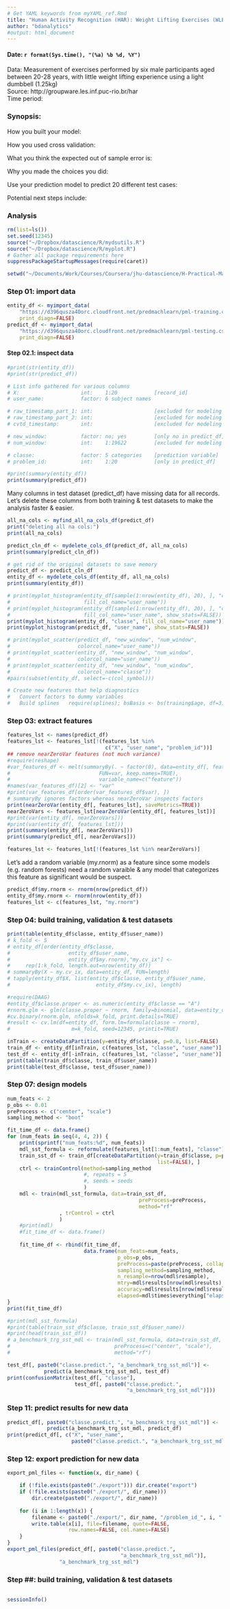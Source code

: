 ```yaml
---
# Get YAML keywords from myYAML_ref.Rmd
title: "Human Activity Recognition (HAR): Weight Lifting Exercises (WLE) Classification"
author: "bdanalytics"
#output: html_document
---
```

#### Date: `r format(Sys.time(), "(%a) %b %d, %Y")`

Data: Measurement of exercises performed by six male participants aged between 20-28 years, with little weight lifting experience using a light dumbbell (1.25kg)  
Source: http://groupware.les.inf.puc-rio.br/har  
Time period: 

### Synopsis:

How you built your model:

How you used cross validation:

What you think the expected out of sample error is:

Why you made the choices you did:

Use your prediction model to predict 20 different test cases:

Potential next steps include:

### Analysis 
```r
rm(list=ls())
set.seed(12345)
source("~/Dropbox/datascience/R/mydsutils.R")
source("~/Dropbox/datascience/R/myplot.R")
# Gather all package requirements here
suppressPackageStartupMessages(require(caret))
```

```r
setwd("~/Documents/Work/Courses/Coursera/jhu-datascience/H-Practical-Machine-Learning/Project/HAR-WLE")
```

### Step 01: import data
```r
entity_df <- myimport_data(
    "https://d396qusza40orc.cloudfront.net/predmachlearn/pml-training.csv", 
    print_diagn=FALSE)
predict_df <- myimport_data(
    "https://d396qusza40orc.cloudfront.net/predmachlearn/pml-testing.csv", 
    print_diagn=FALSE)
```

#### Step 02.1: inspect data
```r
#print(str(entity_df))
#print(str(predict_df))

# List info gathered for various columns
# X:                    int:    1:20            [record_id]
# user_name:            factor: 6 subject names

# raw_timestamp_part_1: int:                    [excluded for modeling ?]
# raw_timestamp_part_2: int:                    [excluded for modeling ?]
# cvtd_timestamp:       int:                    [excluded for modeling ?]

# new_window:           factor: no; yes         [only no in predict_df]
# num_window:           int:    1:19622         [excluded for modeling ?]

# classe:               factor: 5 categories    [prediction variable]
# problem_id:           int:    1:20            [only in predict_df]

#print(summary(entity_df))
print(summary(predict_df))
```
Many columns in test dataset (predict_df) have missing data for all records. Let's delete these columns from both training & test datasets to make the analysis faster & easier.

```r
all_na_cols <- myfind_all_na_cols_df(predict_df)
print("deleting all na cols:")
print(all_na_cols)

predict_cln_df <- mydelete_cols_df(predict_df, all_na_cols)
print(summary(predict_cln_df))

# get rid of the original datasets to save memory
predict_df <- predict_cln_df
entity_df <- mydelete_cols_df(entity_df, all_na_cols)
print(summary(entity_df))

# print(myplot_histogram(entity_df[sample(1:nrow(entity_df), 20), ], "classe", 
#                        fill_col_name="user_name"))
# print(myplot_histogram(entity_df[sample(1:nrow(entity_df), 20), ], "classe", 
#                        fill_col_name="user_name", show_stats=FALSE))
print(myplot_histogram(entity_df, "classe", fill_col_name="user_name"))
print(myplot_histogram(predict_df, "user_name", show_stats=FALSE))

# print(myplot_scatter(predict_df, "new_window", "num_window", 
#                      colorcol_name="user_name"))
# print(myplot_scatter(entity_df, "new_window", "num_window", 
#                      colorcol_name="user_name"))
# print(myplot_scatter(entity_df, "new_window", "num_window", 
#                      colorcol_name="classe"))
#pairs(subset(entity_df, select=-c(col_symbol)))

# Create new features that help diagnostics
#   Convert factors to dummy variables
#   Build splines   require(splines); bsBasis <- bs(training$age, df=3)
```

### Step 03: extract features
```r
features_lst <- names(predict_df)
features_lst <- features_lst[!(features_lst %in% 
                                c("X", "user_name", "problem_id"))]
## remove nearZeroVar features (not much variance)
#require(reshape)
#var_features_df <- melt(summaryBy(. ~ factor(0), data=entity_df[, features_lst], 
#                             FUN=var, keep.names=TRUE), 
#                             variable_name=c("feature"))
#names(var_features_df)[2] <- "var"
#print(var_features_df[order(var_features_df$var), ])
# summaryBy ignores factors whereas nearZeroVar inspects factors
print(nearZeroVar(entity_df[, features_lst], saveMetrics=TRUE))
nearZeroVars <- features_lst[nearZeroVar(entity_df[, features_lst])]
#print(var(entity_df[, nearZeroVars]))
#print(var(entity_df[, features_lst]))
print(summary(entity_df[, nearZeroVars]))
print(summary(predict_df[, nearZeroVars]))

features_lst <- features_lst[!(features_lst %in% nearZeroVars)]
```

Let's add a random variable (my.rnorm) as a feature since some models (e.g. random forests) need a random varaible & any model that categorizes this feature as significant would be suspect.  
```r
predict_df$my.rnorm <- rnorm(nrow(predict_df))
entity_df$my.rnorm <- rnorm(nrow(entity_df))
features_lst <- c(features_lst, "my.rnorm")
```

### Step 04: build training, validation & test datasets
```r
print(table(entity_df$classe, entity_df$user_name))
# k_fold <- 5
# entity_df[order(entity_df$classe, 
#                   entity_df$user_name, 
#                   entity_df$my.rnorm),"my.cv_ix"] <- 
#     rep(1:k_fold, length.out=nrow(entity_df))
# summaryBy(X ~ my.cv_ix, data=entity_df, FUN=length)
# tapply(entity_df$X, list(entity_df$classe, entity_df$user_name, 
#                            entity_df$my.cv_ix), length)

#require(DAAG)
#entity_df$classe.proper <- as.numeric(entity_df$classe == "A")
#rnorm.glm <- glm(classe.proper ~ rnorm, family=binomial, data=entity_df)
#cv.binary(rnorm.glm, nfolds=k_fold, print.details=TRUE)
#result <- cv.lm(df=entity_df, form.lm=formula(classe ~ rnorm), 
#                    m=k_fold, seed=12345, printit=TRUE)

inTrain <- createDataPartition(y=entity_df$classe, p=0.8, list=FALSE)
train_df <- entity_df[inTrain, c(features_lst, "classe", "user_name")]
test_df <- entity_df[-inTrain, c(features_lst, "classe", "user_name")]
print(table(train_df$classe, train_df$user_name))
print(table(test_df$classe, test_df$user_name))
```

### Step 07: design models
```r

num_feats <- 2
p_obs <- 0.01
preProcess <- c("center", "scale")
sampling_method <- "boot"

fit_time_df <- data.frame()
for (num_feats in seq(4, 4, 2)) {
    print(sprintf("num_feats:%d", num_feats))
    mdl_sst_formula <- reformulate(features_lst[1:num_feats], "classe")
    train_sst_df <- train_df[createDataPartition(y=train_df$classe, p=p_obs, 
                                                 list=FALSE), ]
    ctrl <- trainControl(method=sampling_method
                         #, repeats = 5
                         #, seeds = seeds
                         )
    mdl <- train(mdl_sst_formula, data=train_sst_df, 
                                           preProcess=preProcess, 
                                           method="rf"
                 , trControl = ctrl
                 )
    #print(mdl)
    #fit_time_df <- data.frame()
    
    fit_time_df <- rbind(fit_time_df, 
                         data.frame(num_feats=num_feats,
                                    p_obs=p_obs,
                                    preProcess=paste(preProcess, collapse=";"),
                                    sampling_method=sampling_method,
                                    n_resample=nrow(mdl$resample),
                                    mtry=mdl$results[nrow(mdl$results), "mtry"],
                                    accuracy=mdl$results[nrow(mdl$results), "Accuracy"],
                                    elapsed=mdl$times$everything["elapsed"]))
}
print(fit_time_df)

#print(mdl_sst_formula)
#print(table(train_sst_df$classe, train_sst_df$user_name))
#print(head(train_sst_df))
# a_benchmark_trg_sst_mdl <- train(mdl_sst_formula, data=train_sst_df, 
#                                  preProcess=c("center", "scale"), 
#                                  method="rf")

test_df[, paste0("classe.predict.", "a_benchmark_trg_sst_mdl")] <-
            predict(a_benchmark_trg_sst_mdl, test_df)
print(confusionMatrix(test_df[, "classe"], 
                      test_df[, paste0("classe.predict.", 
                                       "a_benchmark_trg_sst_mdl")]))
```

### Step 11: predict results for new data
```r
predict_df[, paste0("classe.predict.", "a_benchmark_trg_sst_mdl")] <-
             predict(a_benchmark_trg_sst_mdl, predict_df)
print(predict_df[, c("X", "user_name", 
                     paste0("classe.predict.", "a_benchmark_trg_sst_mdl"))])
```

### Step 12: export prediction for new data
```r
export_pml_files <- function(x, dir_name) {

    if (!file.exists(paste0("./export"))) dir.create("export")
    if (!file.exists(paste0("./export/", dir_name))) 
        dir.create(paste0("./export/", dir_name))
    
    for (i in 1:length(x)) {
        filename <- paste0("./export/", dir_name, "/problem_id_", i, ".txt")
        write.table(x[i], file=filename, quote=FALSE, 
                    row.names=FALSE, col.names=FALSE)
    }
}
export_pml_files(predict_df[, paste0("classe.predict.", 
                                     "a_benchmark_trg_sst_mdl")], 
                 "a_benchmark_trg_sst_mdl")
```

### Step ##: build training, validation & test datasets
```r
```

```r
sessionInfo()
```